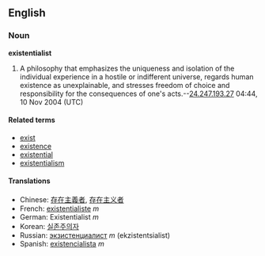 {{rfc}}
==English==
===Noun===
'''existentialist'''

# A philosophy that emphasizes the uniqueness and isolation of the individual experience in a hostile or indifferent universe, regards human existence as unexplainable, and stresses freedom of choice and responsibility for the consequences of one's acts.--[[User:24.247.193.27|24.247.193.27]] 04:44, 10 Nov 2004 (UTC)

====Related terms====
*[[exist]]
*[[existence]]
*[[existential]]
*[[existentialism]]

====Translations====
*Chinese: [[存在主義者]], [[存在主义者]]
*French: [[existentialiste]] ''m''
*German: Existentialist ''m''
*Korean: [[실존주의자]]
*Russian: [[экзистенциалист]] ''m'' (ekzistentsialist)
*Spanish: [[existencialista]] ''m''
